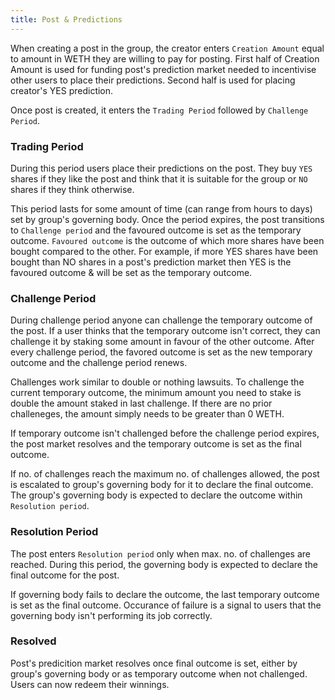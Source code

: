 ```yaml
---
title: Post & Predictions
---
```


When creating a post in the group, the creator enters `Creation Amount` equal to amount in WETH they
are willing to pay for posting. First half of Creation Amount is used for funding post's prediction market needed
to incentivise other users to place their predictions. Second half is used for placing creator's YES
prediction.

Once post is created, it enters the `Trading Period` followed by `Challenge Period`.

### Trading Period

During this period users place their predictions on the post. They buy `YES` shares if they like the post
and think that it is suitable for the group or `NO` shares if they think otherwise.

This period lasts for some amount of time (can range from hours to days) set by group's governing body.
Once the period expires, the post transitions to `Challenge period` and the favoured outcome is set as the temporary outcome.
`Favoured outcome` is the outcome of which more shares have been bought compared to the other.
For example, if more YES shares have been bought than NO shares in a post's prediction market
then YES is the favoured outcome & will be set as the temporary outcome.

### Challenge Period

During challenge period anyone can challenge the temporary outcome of the post. If a user thinks that the
temporary outcome isn't correct, they can challenge it by staking some amount in favour of the other outcome.
After every challenge period, the favored outcome is set as the new temporary outcome and the challenge period
renews.

Challenges work similar to double or nothing lawsuits. To challenge the current temporary outcome, the
minimum amount you need to stake is double the amount staked in last challenge. If there are no prior challeneges,
the amount simply needs to be greater than 0 WETH.

If temporary outcome isn't challenged before the challenge period expires, the post market resolves and the temporary outcome
is set as the final outcome.

If no. of challenges reach the maximum no. of challenges allowed, the post is escalated to group's governing body for it to
declare the final outcome. The group's governing body is expected to declare the outcome within `Resolution period`.

### Resolution Period

The post enters `Resolution period` only when max. no. of challenges are reached. During this period, the governing body is expected to
declare the final outcome for the post.

If governing body fails to declare the outcome, the last temporary outcome is set as the final outcome. Occurance of failure is a
signal to users that the governing body isn't performing its job correctly.

### Resolved

Post's predicition market resolves once final outcome is set, either by group's governing body or as temporary outcome when not challenged.
Users can now redeem their winnings.
